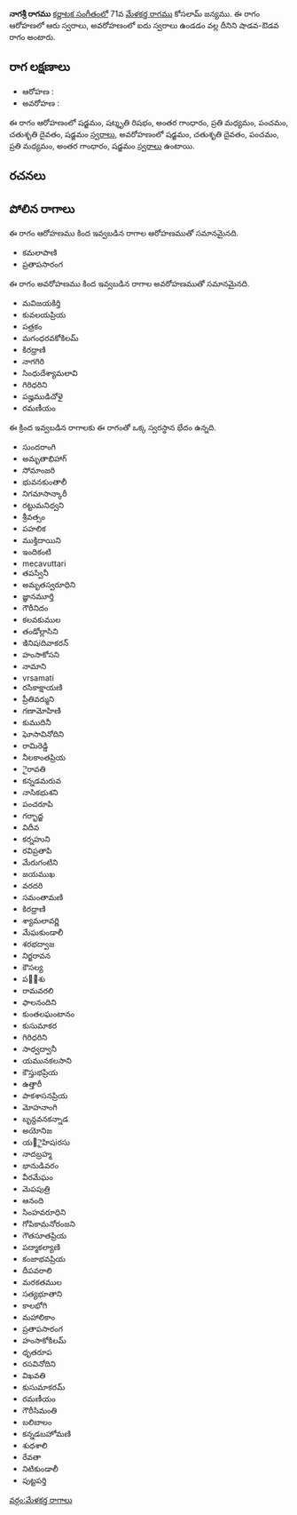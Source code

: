 {{Infobox ragam
	| name          	= నాగశ్రీ
	| synonym	    	= 
	| mela          	= 
	| chakra        	= 
	| janaka        	= 
	| type          	= శాడవ-ఔడవ
	| arohanam      	= {{svaraC|S|R3|G3|M2|P|D2|S'}} 
	| avarohanam    	= {{svaraC|S'|D2|P|M2|G3|S}}
	| jeeva         	=
	| chhaya        	=
	| nyasa         	=
	| vishesha      	= 
	| equivalent  		= 
}}
{{కర్ణాటక సంగీత రాగాలు}}
'''నాగశ్రీ రాగము''' [[కర్ణాటక సంగీతం]]లో 71వ [[మేళకర్త రాగము]] కోసలామ్ జన్యము.  ఈ రాగం ఆరోహణలో ఆరు స్వరాలు, అవరోహణంలో ఐదు స్వరాలు ఉండడం వల్ల దీనిని షాడవ-ఔడవ రాగం అంటారు.


==రాగ లక్షణాలు==


* ఆరోహణ : {{svaraC|S|R3|G3|M2|P|D2|S'}} 
* అవరోహణ : {{svaraC|S'|D2|P|M2|G3|S}}

ఈ రాగం ఆరోహణంలో షడ్జమం, షట్శృతి రిషభం, అంతర గాంధారం, ప్రతి మధ్యమం, పంచమం, చతుశృతి దైవతం, షడ్జమం [[స్వరాలు]], అవరోహణంలో షడ్జమం, చతుశృతి దైవతం, పంచమం, ప్రతి మధ్యమం, అంతర గాంధారం, షడ్జమం [[స్వరాలు]] ఉంటాయి.

==రచనలు==



==పోలిన రాగాలు==
ఈ రాగం ఆరోహణము కింద ఇవ్వబడిన రాగాల ఆరోహణముతో సమానమైనది.
* కమలాపాణి
* ప్రతాపసారంగ

ఈ రాగం అవరోహణము కింద ఇవ్వబడిన రాగాల అవరోహణముతో సమానమైనది.
* మవిజయకిర్తి
* కువలయప్రియ
* పత్రకం
* మగంధరవకోకిలమ్
* కిరధ్రాణి
* నాగగిరి
* సింధుదేశ్యామలావి
* గిరిధరిని
* పజ్హముడిచోళై
* రమణీయం

ఈ క్రింద ఇవ్వబడిన రాగాలకు ఈ రాగంతో ఒక్క స్వరస్థాన భేదం ఉన్నది.
* సుందరాంగి
* అమృతాభిహాగ్
* సోమాంజరి
* భువనకుంతాలీ
* నిగమాసాన్కారీ
* రట్టుమనిధ్వని
* శ్రీవత్సం
* పహలిక
* ముక్తిదాయిని
* ఇందికంటి
* mecavuttari
* తపస్వినీ
* అమృతస్వరూధిని
* జ్ఞానమూర్తి
* గౌరీనిదం
* కలవకుముల
* తండోల్లాసిని
* ఇినిషiదివాకరన్
* హంసాకోసని
* నామాని
* vrsamati
* రసికాక్షాయణి
* ప్రీతివర్ముని
* గణామోహిణి
* కుముదినీ
* ఘోసావినోదిని
* రామిరెడ్డి
* నీలకాంతప్రియ
* ైరావతి
* కన్నడమరువ
* నాసికభుశని
* పంచరూపి
* గర్భాద్జ
* విదీవ
* కర్నహుని
* రవిప్రతాపి
* మేరుగంటిని
* జయముఖ
* వరదరి
* సమంతామణి
* కిరధ్రాణి
* శ్యామలావర్ణి
* మేఘకుండాలీ
* శరభద్వాజ
* నిర్జరావన
* కౌసల్య
* పల఼శు
* రామవరలి
* ఫాలనందిని
* కుంతలఘంటానం
* కుసుమాకర
* గిరిధరిని
* సాధ్వద్వానీ
* యమునకలసాని
* కౌస్తుభప్రియ
* ఉత్తారీ
* పాకశాసనప్రియ
* మోహనాంగి
* బృన్దవనకన్నాడ
* అయోనిజ
* య౅ైహిషiరసు
* నాదబ్రహ్మ
* భానుడివరం
* వీరమేఘం
* మెపపుత్రి
* ఆనంది
* సింహవరూధిని
* గోపికామనోరంజని
* గౌతసూతప్రియ
* పద్మాకల్యాణి
* కంజాభవప్రియ
* దీపవరాలి
* మరకతముల
* సత్యభూతాని
* కాలభోగి
* మహాలికాం
* ప్రతాపసారంగ
* హంసాకోకిలమ్
* ధృతరూప
* రసవినోదిని
* విఖవతి
* కుసుమాకరమ్
* రమణీయం
* గౌరీసిమంతి
* బలిబాలం
* కన్నడబహోమణి
* శుధశాలి
* రేవతా
* నిటికుండాలీ
* పుట్టపర్తి



[[వర్గం:మేళకర్త రాగాలు]]